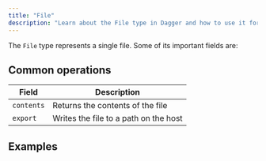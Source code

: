 ```yaml
---
title: "File"
description: "Learn about the File type in Dagger and how to use it for filesystem operations."
---
```



The `File` type represents a single file. Some of its important fields are:

## Common operations

| Field | Description |
|-------|-------------|
| `contents` | Returns the contents of the file |
| `export` | Writes the file to a path on the host |

## Examples

<MountCopyFile />
<CopyFileRuntime />
<RequestFileHttp />